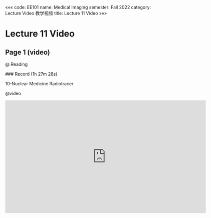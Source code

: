 «««
code: EE101
name: Medical Imaging
semester: Fall 2022
category: Lecture Video 教学视频
title: Lecture 11 Video
»»»

# Lecture 11 Video

## Page 1 (video)

@ Reading

<div class="markdown-body">
### Record (1h 27m 28s)

10-Nuclear Medicine Radiotracer
</div>

@video

<iframe src="https://sbbrisk.com/e/43sncq6kb7qz.html" frameborder=0 marginwidth=0 marginheight=0 scrolling=no width=640 height=360 allowfullscreen></iframe>

